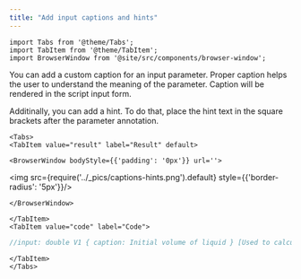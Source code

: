 ```yaml
---
title: "Add input captions and hints"
---
```


```mdx-code-block
import Tabs from '@theme/Tabs';
import TabItem from '@theme/TabItem';
import BrowserWindow from '@site/src/components/browser-window';
```

You can add a custom caption for an input parameter.
Proper caption helps the user to understand the meaning of the parameter.
Caption will be rendered in the script input form.

Additinally, you can add a hint. To do that, place the hint text in the square brackets
after the parameter annotation.

```mdx-code-block
<Tabs>
<TabItem value="result" label="Result" default>
```

```mdx-code-block
<BrowserWindow bodyStyle={{'padding': '0px'}} url=''>
```

<img src={require('../_pics/captions-hints.png').default} style={{'border-radius': '5px'}}/>

```mdx-code-block
</BrowserWindow>
```

```mdx-code-block
</TabItem>
<TabItem value="code" label="Code">
```

```javascript
//input: double V1 { caption: Initial volume of liquid } [Used to calculate the initial concentration and the volume change]
```

```mdx-code-block
</TabItem>
</Tabs>
```